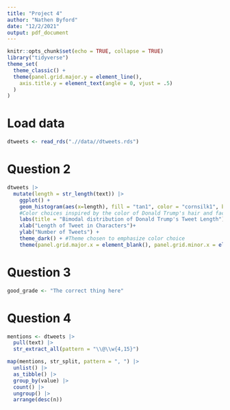 ---
title: "Project 4"
author: "Nathen Byford"
date: "12/2/2021"
output: pdf_document
---

```{r setup, include=FALSE}
knitr::opts_chunk$set(echo = TRUE, collapse = TRUE)
library("tidyverse")
theme_set(
  theme_classic() +
  theme(panel.grid.major.y = element_line(),
    axis.title.y = element_text(angle = 0, vjust = .5)
  )
)
```

# Load data

```{r}
dtweets <- read_rds(".//data//dtweets.rds")
```

# Question 2

```{r, fig.height=3.5, fig.align='center'}
dtweets |> 
  mutate(length = str_length(text)) |> 
    ggplot() +
    geom_histogram(aes(x=length), fill = "tan1", color = "cornsilk1", binwidth =5) +
    #Color choices inspired by the color of Donald Trump's hair and face
    labs(title = "Bimodal distribution of Donald Trump's Tweet Length") +
    xlab("Length of Tweet in Characters")+
    ylab("Number of Tweets") +
    theme_dark() + #Theme chosen to emphasize color choice
    theme(panel.grid.major.x = element_blank(), panel.grid.minor.x = element_blank())
```


# Question 3

```{r}
good_grade <- "The correct thing here"
```

# Question 4

```{r}
mentions <- dtweets |> 
  pull(text) |> 
  str_extract_all(pattern = "\\@\\w{4,15}")

map(mentions, str_split, pattern = ", ") |> 
  unlist() |> 
  as_tibble() |> 
  group_by(value) |> 
  count() |> 
  ungroup() |> 
  arrange(desc(n))

```

